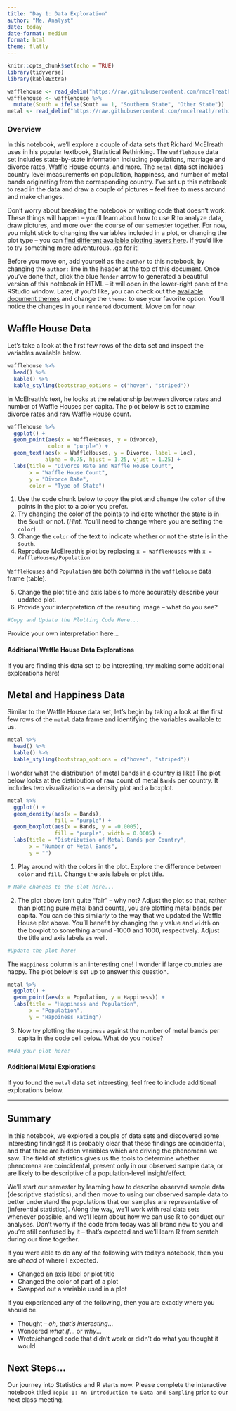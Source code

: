 ```yaml
---
title: "Day 1: Data Exploration"
author: "Me, Analyst"
date: today
date-format: medium
format: html
theme: flatly
---
```


```r
knitr::opts_chunk$set(echo = TRUE)
library(tidyverse)
library(kableExtra)

wafflehouse <- read_delim("https://raw.githubusercontent.com/rmcelreath/rethinking/master/data/WaffleDivorce.csv", delim = ";")
wafflehouse <- wafflehouse %>%
  mutate(South = ifelse(South == 1, "Southern State", "Other State"))
metal <- read_delim("https://raw.githubusercontent.com/rmcelreath/rethinking/master/data/metal_bands.csv", delim = ";")
```

### Overview

In this notebook, we'll explore a couple of data sets that Richard McElreath uses in his popular textbook, Statistical Rethinking. The `wafflehouse` data set includes state-by-state information including populations, marriage and divorce rates, Waffle House counts, and more. The `metal` data set includes country level measurements on population, happiness, and number of metal bands originating from the corresponding country. I've set up this notebook to read in the data and draw a couple of pictures -- feel free to mess around and make changes. 

Don't worry about breaking the notebook or writing code that doesn't work. These things will happen -- you'll learn about how to use R to analyze data, draw pictures, and more over the course of our semester together. For now, you might stick to changing the variables included in a plot, or changing the plot type -- you can [find different available plotting layers here](https://ggplot2.tidyverse.org/reference/#geoms). If you'd like to try something more adventurous...go for it!

Before you move on, add yourself as the `author` to this notebook, by changing the `author:` line in the header at the top of this document. Once you've done that, click the blue `Render` arrow to generated a beautiful version of this notebook in HTML -- it will open in the lower-right pane of the RStudio window. Later, if you'd like, you can check out the [available document themes](https://quarto.org/docs/output-formats/html-themes.html) and change the `theme:` to use your favorite option. You'll notice the changes in your `rendered` document. Move on for now.

## Waffle House Data

Let's take a look at the first few rows of the data set and inspect the variables available below.

```r
wafflehouse %>%
  head() %>%
  kable() %>%
  kable_styling(bootstrap_options = c("hover", "striped"))
```

In McElreath's text, he looks at the relationship between divorce rates and number of Waffle Houses per capita. The plot below is set to examine divorce rates and raw Waffle House count. 

```r
wafflehouse %>%
  ggplot() + 
  geom_point(aes(x = WaffleHouses, y = Divorce),
             color = "purple") + 
  geom_text(aes(x = WaffleHouses, y = Divorce, label = Loc), 
            alpha = 0.75, hjust = 1.25, vjust = 1.25) + 
  labs(title = "Divorce Rate and Waffle House Count",
       x = "Waffle House Count",
       y = "Divorce Rate",
       color = "Type of State")
```

1. Use the code chunk below to copy the plot and change the `color` of the points in the plot to a color you prefer.
2. Try changing the color of the points to indicate whether the state is in the `South` or not. (*Hint.* You'll need to change where you are setting the `color`)
3. Change the `color` of the text to indicate whether or not the state is in the `South`.
4. Reproduce McElreath's plot by replacing `x = WaffleHouses` with `x = WaffleHouses/Population`

:::{.callout-note}
`WaffleHouses` and `Population` are both columns in the `wafflehouse` data frame (table).
:::

5. Change the plot title and axis labels to more accurately describe your updated plot.
6. Provide your interpretation of the resulting image -- what do you see?

```r
#Copy and Update the Plotting Code Here...

```

Provide your own interpretation here...

#### Additional Waffle House Data Explorations

If you are finding this data set to be interesting, try making some additional explorations here!

## Metal and Happiness Data

Similar to the Waffle House data set, let's begin by taking a look at the first few rows of the `metal` data frame and identifying the variables available to us.

```r
metal %>%
  head() %>%
  kable() %>%
  kable_styling(bootstrap_options = c("hover", "striped"))
```

I wonder what the distribution of metal bands in a country is like! The plot below looks at the distribution of raw count of metal `Bands` per country. It includes two visualizations -- a density plot and a boxplot.

```r
metal %>%
  ggplot() +
  geom_density(aes(x = Bands),
               fill = "purple") + 
  geom_boxplot(aes(x = Bands, y = -0.0005),
               fill = "purple", width = 0.0005) + 
  labs(title = "Distribution of Metal Bands per Country",
       x = "Number of Metal Bands",
       y = "")
```

1. Play around with the colors in the plot. Explore the difference between `color` and `fill`. Change the axis labels or plot title.

```r
# Make changes to the plot here...

```

2. The plot above isn't quite "fair" -- why not? Adjust the plot so that, rather than plotting pure metal band counts, you are plotting metal bands per capita. You can do this similarly to the way that we updated the Waffle House plot above. You'll benefit by changing the `y` value and `width` on the boxplot to something around -1000 and 1000, respectively. Adjust the title and axis labels as well.

```r
#Update the plot here!

```

The `Happiness` column is an interesting one! I wonder if large countries are happy. The plot below is set up to answer this question.

```r
metal %>%
  ggplot() + 
  geom_point(aes(x = Population, y = Happiness)) + 
  labs(title = "Happiness and Population",
       x = "Population",
       y = "Happiness Rating")
```

3. Now try plotting the `Happiness` against the number of metal bands per capita in the code cell below. What do you notice?

```r
#Add your plot here!

```

#### Additional Metal Explorations

If you found the `metal` data set interesting, feel free to include additional explorations below.

***

## Summary

In this notebook, we explored a couple of data sets and discovered some interesting findings! It is probably clear that these findings are coincidental, and that there are hidden variables which are driving the phenomena we saw. The field of statistics gives us the tools to determine whether phenomena are coincidental, present only in our observed sample data, or are likely to be descriptive of a population-level insight/effect. 

We'll start our semester by learning how to describe observed sample data (descriptive statistics), and then move to using our observed sample data to better understand the populations that our samples are representative of (inferential statistics). Along the way, we'll work with real data sets whenever possible, and we'll learn about how we can use R to conduct our analyses. Don't worry if the code from today was all brand new to you and you're still confused by it -- that's expected and we'll learn R from scratch during our time together.

If you were able to do any of the following with today's notebook, then you are *ahead* of where I expected.

+ Changed an axis label or plot title
+ Changed the color of part of a plot
+ Swapped out a variable used in a plot

If you experienced any of the following, then you are exactly where you should be.

+ Thought -- *oh, that's interesting*...
+ Wondered *what if*... or *why*...
+ Wrote/changed code that didn't work or didn't do what you thought it would

## Next Steps...

Our journey into Statistics and R starts now. Please complete the interactive notebook titled `Topic 1: An Introduction to Data and Sampling` prior to our next class meeting.